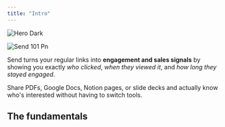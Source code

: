 ```yaml
---
title: "Intro"
---
```


<img
  className="hidden dark:block"
  src="/images/hero-dark.svg"
  alt="Hero Dark"
/>

![Send 101 Pn](/images/Send-101.png)

Send turns your regular links into **engagement and sales signals** by showing you exactly _who clicked_, _when they viewed it_, and _how long they stayed engaged_.

Share PDFs, Google Docs, Notion pages, or slide decks and actually know who's interested without having to switch tools.

## The fundamentals

<CardGroup cols={2}>
  <Card title="Identify and deanonimize" href="https://paage.mintlify.app/Send101/identify" img="/images/Identifyviewers-Send.png" cta="read">
    
  </Card>
  <Card title="Signals and metrics" href="https://paage.mintlify.app/Send101/track" img="/images/Send-Engagementinsights.png">
    
  </Card>
</CardGroup>

<CardGroup cols={2}>
  <Card title="Custom links" href="https://paage.mintlify.app/Send101/links" img="/images/Custom-Links.png" cta="read">
    
  </Card>
  <Card title="Always updated docs" href="https://paage.mintlify.app/Send101/replace" img="/images/Replace.png">
    
  </Card>
</CardGroup>